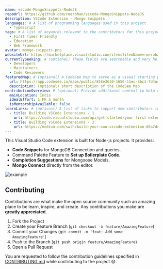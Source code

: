 ```yaml
---
name: vscode-MongoSnippets-NodeJS
repoUrl: https://github.com/roerohan/vscode-MongoSnippets-NodeJS
description: VSCode Extension - Mongo Snippets.
languages: # A list of programming languages used in this project
  - TypeScript
tags: # A list of keywords relevant to the contributors for this project
  - First Timer Friendly
  - Education
  - Web Framework
avatar: mongo-snippets.png
websiteUrl: https://marketplace.visualstudio.com/items?itemName=roerohan.mongo-snippets-for-node-js
currentlySeeking: # (optional) These fields are searchable and very helpful for contributors to match well with your project
  - Developers
  - Maintainers
  - Code Reviewers
featuredMap: # (optional) A CodeSee Map to serve as a visual starting point for contributors
  url: https://app.codesee.io/maps/public/848e3630-1650-11ec-8bc1-7d4a4822cc27
  description: (optional) short description of the CodeSee Map
contributionOverview: # (optional) Provide additional context to help contributors match well with your project
  mainLocation: India
  idealEffort: 1 PR a month
  isMentorshipAvailable: false
learnLinks: # (optional) A list of links to support new contributors in learning about your project and tech stack and culture / community
  - title: Building VSCode Extensions - 1
    url: https://code.visualstudio.com/api/get-started/your-first-extension
  - title: Building VSCode Extensions - 2
    url: https://medium.com/swlh/build-your-own-vscode-extension-d5a7dcc6764f
---
```


<!-- Divide your content into sections using our handy shortcodes. Each section is optional -->

<Overview>

This Visual Studio Code extension is built for Node-js projects. It provides:
- **Code Snippets** for MongoDB Connection and queries.
- Command Palette Feature to **Set up Boilerplate Code**.
- **Completion Suggestions** for Mongoose Models.
- **Mongo Connect** directly from the editor.

![example](https://raw.githubusercontent.com/roerohan/vscode-MongoSnippets-NodeJS/master/static/example.gif)

</Overview>

<Contributing>

## Contributing

Contributions are what make the open source community such an amazing place to be learn, inspire, and create. Any contributions you make are **greatly appreciated**.

1. Fork the Project
2. Create your Feature Branch (`git checkout -b feature/AmazingFeature`)
3. Commit your Changes (`git commit -m 'feat: Add some AmazingFeature'`)
4. Push to the Branch (`git push origin feature/AmazingFeature`)
5. Open a Pull Request

You are requested to follow the contribution guidelines specified in [CONTRIBUTING.md](https://github.com/roerohan/vscode-MongoSnippets-NodeJS/blob/master/CONTRIBUTING.md) while contributing to the project :smile:.

</Contributing>